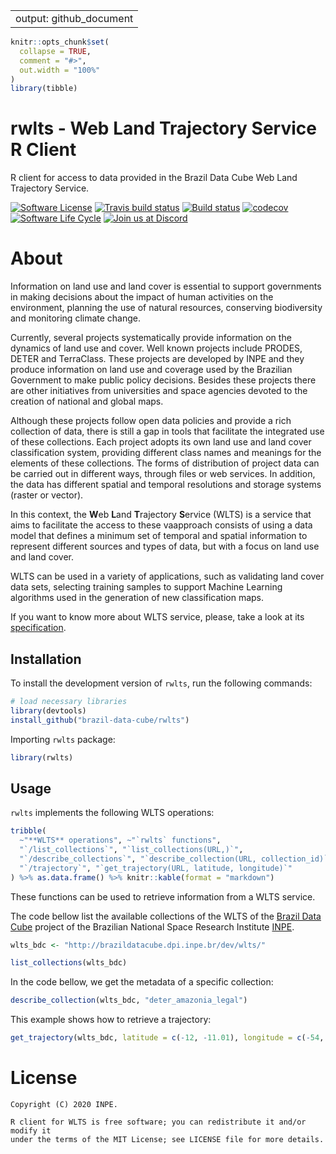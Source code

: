 
---
output: github_document
---

<!-- README.md is generated from README.Rmd. Please edit that file -->


```r
knitr::opts_chunk$set(
  collapse = TRUE,
  comment = "#>",
  out.width = "100%"
)
library(tibble)
```

# rwlts - Web Land Trajectory Service R Client

R client for access to data provided in the Brazil Data Cube Web Land Trajectory Service.

<!-- badges: start -->

[![Software
License](https://img.shields.io/badge/license-MIT-green)](https://github.com/brazil-data-cube/rstac/blob/master/LICENSE)
[![Travis build status](https://api.travis-ci.com/OldLipe/rwlts.svg?)](https://travis-ci.com/OldLipe/rwlts)
[![Build status](https://ci.appveyor.com/api/projects/status/qp5ohssj328vynh0?svg=true)](https://ci.appveyor.com/project/OldLipe/rwlts)
[![codecov](https://codecov.io/gh/OldLipe/rwlts/branch/master/graph/badge.svg)](https://codecov.io/gh/OldLipe/rwlts)
[![Software Life
Cycle](https://img.shields.io/badge/lifecycle-experimental-orange.svg)](https://www.tidyverse.org/lifecycle/#experimental)
[![Join us at
Discord](https://img.shields.io/discord/689541907621085198?logo=discord&logoColor=ffffff&color=7389D8)](https://discord.com/channels/689541907621085198#)
<!-- badges: end -->

About
=====

Information on land use and land cover is essential to support governments in making decisions about the impact of human activities on the environment, planning the use of natural resources, conserving biodiversity and monitoring climate change.

Currently, several projects systematically provide information on the dynamics of land use and cover. Well known projects include PRODES, DETER and TerraClass.
These projects are developed by INPE and they produce information on land use and coverage used by the Brazilian Government to make public policy decisions.
Besides these projects there are other initiatives from universities and space agencies devoted to the creation of national and global maps.

Although these projects follow open data policies and provide a rich collection of data, there is still a gap in tools that facilitate the integrated use of these collections. Each project adopts its own land use and land cover classification system, providing different class names and meanings for the elements of these collections. The forms of distribution of project data can be carried out in different ways, through files or web services. In addition, the data has different spatial and temporal resolutions and storage systems (raster or vector).

In this context, the **W**eb **L**and **T**rajectory **S**ervice (WLTS) is a service that aims to facilitate the access to these vaapproach consists of using a data model that defines a minimum set of temporal and spatial information to represent different sources and types of data, but with a focus on land use and land cover.

WLTS can be used in a variety of applications, such as validating land cover data sets, selecting training samples to support Machine Learning algorithms used in the generation of new classification maps.

If you want to know more about WLTS service, please, take a look at its [specification](https://github.com/brazil-data-cube/wlts-spec).


## Installation

To install the development version of `rwlts`, run the following commands:

``` R
# load necessary libraries
library(devtools)
install_github("brazil-data-cube/rwlts")
```

Importing `rwlts` package:

``` R
library(rwlts)
```

## Usage

`rwlts` implements the following WLTS operations:

```R
tribble(
  ~"**WLTS** operations", ~"`rwlts` functions",
  "`/list_collections`", "`list_collections(URL,)`",
  "`/describe_collections`", "`describe_collection(URL, collection_id)`",
  "`/trajectory`", "`get_trajectory(URL, latitude, longitude)`"
) %>% as.data.frame() %>% knitr::kable(format = "markdown")
```

These functions can be used to retrieve information from a WLTS service.

The code bellow list the available
collections of the WLTS of the [Brazil Data
Cube](http://brazildatacube.org/) project of the Brazilian National Space Research Institute [INPE](http://www.inpe.br/).

``` R
wlts_bdc <- "http://brazildatacube.dpi.inpe.br/dev/wlts/"

list_collections(wlts_bdc)
```


In the code bellow, we get the metadata of a specific collection:

``` R
describe_collection(wlts_bdc, "deter_amazonia_legal")
```

This example shows how to retrieve a trajectory:

``` R

get_trajectory(wlts_bdc, latitude = c(-12, -11.01), longitude = c(-54, -54), collections = "mapbiomas5_amazonia")

```

License
=======

    Copyright (C) 2020 INPE.

    R client for WLTS is free software; you can redistribute it and/or modify it
    under the terms of the MIT License; see LICENSE file for more details.

